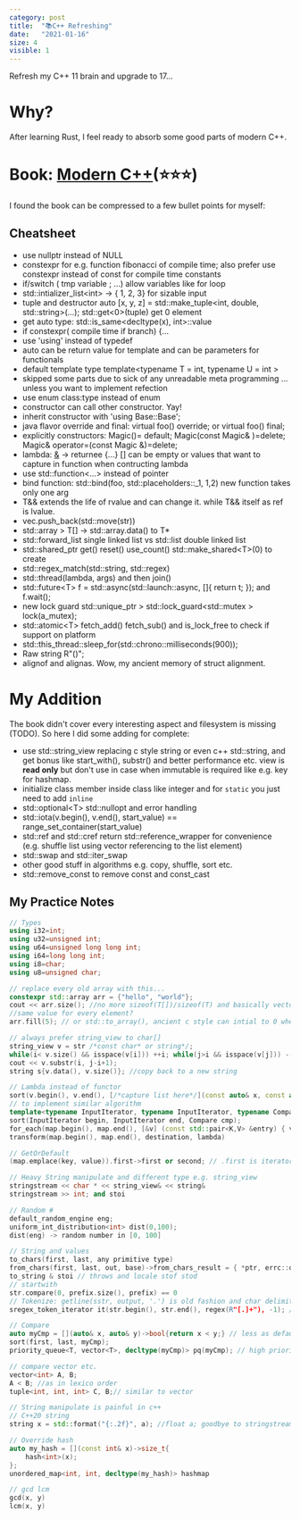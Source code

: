 ```yaml
---
category: post
title:  "📚C++ Refreshing"
date:   "2021-01-16"
size: 4
visible: 1
---
```


Refresh my C++ 11 brain and upgrade to 17...

# Why?
After learning Rust, I feel ready to absorb some good parts of modern C++.

# Book: [Modern C++](https://changkun.de/modern-cpp/)(⭐⭐⭐)
I found the book can be compressed to a few bullet points for myself:

## Cheatsheet
+ use nullptr instead of NULL
+ constexpr for e.g. function fibonacci of compile time; also prefer use constexpr instead of const for compile time constants
+ if/switch ( tmp variable ; ...) allow variables like for loop
+ std::intializer_list<int\> -> { 1, 2, 3} for sizable input
+ tuple and destructor auto [x, y, z] = std::make_tuple<int, double, std::string\>(...); std::get<0\>(tuple) get 0 element
+ get auto type: std::is_same<decltype(x), int>::value
+ if constexpr( compile time if branch) {...
+ use 'using' instead of typedef
+ auto can be return value for template and can be parameters for functionals
+ default template type template<typename T = int, typename U = int \>
+ skipped some parts due to sick of any unreadable meta programming ... unless you want to implement refection
+ use enum class:type instead of enum
+ constructor can call other constructor. Yay!
+ inherit constructor with 'using Base::Base';
+ java flavor override and final: virtual foo() override; or virtual foo() final;
+ explicitly constructors: Magic()= default; Magic(const Magic& )=delete; Magic& operator=(const Magic &)=delete;
+ lambda: [&](args) -> returnee {...} [] can be empty or values that want to capture in function when contructing lambda
+ use std::function<...\> instead of pointer
+ bind function: std::bind(foo, std::placeholders::_1, 1,2) new function takes only one arg
+ T&& extends the life of rvalue and can change it. while T&& itself as ref is lvalue.
+ vec.push_back(std::move(str))
+ std::array > T[] -> std::array.data() to T*
+ std::forward_list single linked list vs std::list double linked list
+ std::shared_ptr get() reset() use_count() std::make_shared<T\>(0) to create
+ std::regex_match(std::string, std::regex) 
+ std::thread(lambda, args) and then join()
+ std::future<T\> f = std::async(std::launch::async, []{ return t; }); and f.wait();
+ new lock guard std::unique_ptr > std::lock_guard<std::mutex \> lock(a_mutex);
+ std::atomic<T\> fetch_add() fetch_sub() and is_lock_free to check if support on platform
+ std::this_thread::sleep_for(std::chrono::milliseconds(900));
+ Raw string R"()";
+ alignof and alignas. Wow, my ancient memory of struct alignment.


# My Addition
The book didn't cover every interesting aspect and filesystem is missing (TODO). So here I did some adding for complete:

+ use std::string_view replacing c style string or even c++ std::string, and get bonus like start_with(), substr() and better performance etc. view is **read only** but don't use in case when immutable is required like e.g. key for hashmap.
+ initialize class member inside class like integer and for `static` you just need to add `inline`
+ std::optional<T\> std::nullopt and error handling
+ std::iota(v.begin(), v.end(), start_value) == range_set_container(start_value)
+ std::ref and std::cref return std::reference_wrapper for convenience (e.g. shuffle list using vector referencing to the list element)
+ std::swap and std::iter_swap
+ other good stuff in algorithms e.g. copy, shuffle, sort etc.
+ std::remove_const to remove const and const_cast

## My Practice Notes
```cpp
// Types
using i32=int;
using u32=unsigned int;
using u64=unsigned long long int;
using i64=long long int;
using i8=char;
using u8=unsigned char;

// replace every old array with this...
constexpr std::array arr = {"hello", "world"};
cout << arr.size(); //no more sizeof(T[])/sizeof(T) and basically vector's a few read method
//same value for every element?
arr.fill(5); // or std::to_array(), ancient c style can intial to 0 when ={0} though

// always prefer string_view to char[]
string_view v = str /*const char* or string*/;
while(i< v.size() && isspace(v[i])) ++i; while(j>i && isspace(v[j])) --j;
cout << v.substr(i, j-i+1);
string s{v.data(), v.size()}; //copy back to a new string

// Lambda instead of functor
sort(v.begin(), v.end(), [/*capture list here*/](const auto& x, const auto& y) -> bool {return x < y; });
// to implement similar algorithm
template<typename InputIterator, typename InputIterator, typename Compare>
sort(InputIterator begin, InputIterator end, Compare cmp);
for_each(map.begin(), map.end(), [&v] (const std::pair<K,V> &entry) { v.push_back(entry); });
transform(map.begin(), map.end(), destination, lambda)

// GetOrDefault
(map.emplace(key, value)).first->first or second; // .first is iterator of entry .second is bool

// Heavy String manipulate and different type e.g. string_view
stringstream << char * << string_view& << string&
stringstream >> int; and stoi

// Random #
default_random_engine eng;
uniform_int_distribution<int> dist(0,100);
dist(eng) -> random number in [0, 100]

// String and values
to_chars(first, last, any primitive type) 
from_chars(first, last, out, base)->from_chars_result = { *ptr, errc::out_of_range } // check if e == errc() 
to_string & stoi // throws and locale stof stod
// startwith
str.compare(0, prefix.size(), prefix) == 0
// Tokenize: getline(sstr, output, '.') is old fashion and char delimiter
sregex_token_iterator it(str.begin(), str.end(), regex(R"[.]+"), -1); // powerful

// Compare
auto myCmp = [](auto& x, auto& y)->bool{return x < y;} // less as default
sort(first, last, myCmp);
priority_queue<T, vector<T>, decltype(myCmp)> pq(myCmp); // high priority first(max value) with default less comparator

// compare vector etc.
vector<int> A, B;
A < B; //as in lexico order
tuple<int, int, int> C, B;// similar to vector

// String manipulate is painful in c++
// C++20 string
string x = std::format("{:.2f}", a); //float a; goodbye to stringstream

// Override hash
auto my_hash = [](const int& x)->size_t{
    hash<int>(x);
};
unordered_map<int, int, decltype(my_hash)> hashmap

// gcd lcm
gcd(x, y)
lcm(x, y)
```
    
<!-- for myself, not necessary new features
# sum
* accumulate(begin, end, 0);
* lower_bound search >= given val, upper_bound search > given val
* max_element or minmax_element return it
# Pointer Refresher
* shared_ptr weak_ptr(lock to shared_ptr) is for heap object, stack object can be unique_ptr or reference_wrapper
## Containers
* construction {1, 2, 3, ...}; or {{1, 2}, ...}; destruction auto [x, y, z] 
* value_type basically whatever in container<...\>
* join: either boost::algorithm::join(container, ",") or do it simply like if(!output.empty()) output+=delim;
* linkedhashmap use list + map to implement, use prev/next to get list(double linked, single is forward_list)
* vector<bool> is space efficient, or boost::dynamic_bitset
* bool all_of(begin, end, []()->bool{}); or none_of
* parse string with char delimiter... just use stringstream and getline(sstr, output, '.')
* appending vector using v1.insert(v1.end(), v2.begin(), v2.end()) is efficient, assign is for overwriting
* auto& t = qu.front(); qu.pop(); this is not right since it's popped
* https://howardhinnant.github.io/stack_alloc.html short_allocator using stack for small stl is efficient: using tiny_vector = std::vector<T, short_alloc<T, BufSize, alignof(T)\>\>;

## String
* stringstream << ... <<
* istringstream("...") std::istream_iterator<T\>(istream)
* ostringstream std::ostream_iterator<T\>(ostream, delim)

--->
